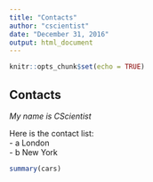 ```yaml
---
title: "Contacts"
author: "cscientist"
date: "December 31, 2016"
output: html_document
---
```


```r
knitr::opts_chunk$set(echo = TRUE)
```

## Contacts

*My name is CScientist*  


Here is the contact list:  
  - a   London          
  - b   New York


```r
summary(cars)
```


